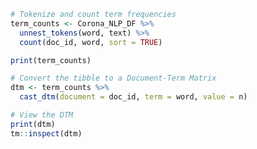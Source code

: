 ```r
# Tokenize and count term frequencies
term_counts <- Corona_NLP_DF %>%
  unnest_tokens(word, text) %>%
  count(doc_id, word, sort = TRUE)

print(term_counts)

# Convert the tibble to a Document-Term Matrix
dtm <- term_counts %>%
  cast_dtm(document = doc_id, term = word, value = n)

# View the DTM
print(dtm)
tm::inspect(dtm)
```

